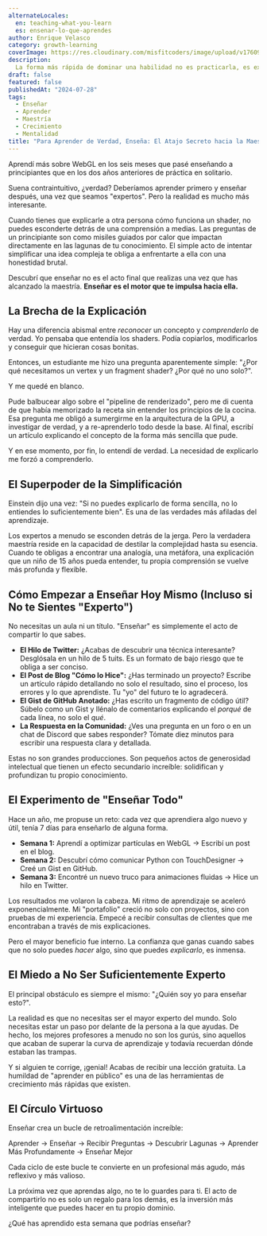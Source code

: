 ```yaml
---
alternateLocales:
  en: teaching-what-you-learn
  es: ensenar-lo-que-aprendes
author: Enrique Velasco
category: growth-learning
coverImage: https://res.cloudinary.com/misfitcoders/image/upload/v1760912221/eVelasco/covers/article-placeholder.jpg
description:
  La forma más rápida de dominar una habilidad no es practicarla, es explicarla. Cómo convertir la enseñanza en tu motor de aprendizaje más potente.
draft: false
featured: false
publishedAt: "2024-07-28"
tags:
  - Enseñar
  - Aprender
  - Maestría
  - Crecimiento
  - Mentalidad
title: "Para Aprender de Verdad, Enseña: El Atajo Secreto hacia la Maestría"
---
```


Aprendí más sobre WebGL en los seis meses que pasé enseñando a principiantes que en los dos años anteriores de práctica en solitario.

Suena contraintuitivo, ¿verdad? Deberíamos aprender primero y enseñar después, una vez que seamos "expertos". Pero la realidad es mucho más interesante.

Cuando tienes que explicarle a otra persona cómo funciona un shader, no puedes esconderte detrás de una comprensión a medias. Las preguntas de un principiante son como misiles guiados por calor que impactan directamente en las lagunas de tu conocimiento. El simple acto de intentar simplificar una idea compleja te obliga a enfrentarte a ella con una honestidad brutal.

Descubrí que enseñar no es el acto final que realizas una vez que has alcanzado la maestría. **Enseñar es el motor que te impulsa hacia ella.**

## La Brecha de la Explicación

Hay una diferencia abismal entre *reconocer* un concepto y *comprenderlo* de verdad. Yo pensaba que entendía los shaders. Podía copiarlos, modificarlos y conseguir que hicieran cosas bonitas.

Entonces, un estudiante me hizo una pregunta aparentemente simple: "¿Por qué necesitamos un vertex y un fragment shader? ¿Por qué no uno solo?".

Y me quedé en blanco.

Pude balbucear algo sobre el "pipeline de renderizado", pero me di cuenta de que había memorizado la receta sin entender los principios de la cocina. Esa pregunta me obligó a sumergirme en la arquitectura de la GPU, a investigar de verdad, y a re-aprenderlo todo desde la base. Al final, escribí un artículo explicando el concepto de la forma más sencilla que pude.

Y en ese momento, por fin, lo entendí de verdad. La necesidad de explicarlo me forzó a comprenderlo.

## El Superpoder de la Simplificación

Einstein dijo una vez: "Si no puedes explicarlo de forma sencilla, no lo entiendes lo suficientemente bien". Es una de las verdades más afiladas del aprendizaje.

Los expertos a menudo se esconden detrás de la jerga. Pero la verdadera maestría reside en la capacidad de destilar la complejidad hasta su esencia. Cuando te obligas a encontrar una analogía, una metáfora, una explicación que un niño de 15 años pueda entender, tu propia comprensión se vuelve más profunda y flexible.

## Cómo Empezar a Enseñar Hoy Mismo (Incluso si No te Sientes "Experto")

No necesitas un aula ni un título. "Enseñar" es simplemente el acto de compartir lo que sabes.

-   **El Hilo de Twitter:** ¿Acabas de descubrir una técnica interesante? Desglósala en un hilo de 5 tuits. Es un formato de bajo riesgo que te obliga a ser conciso.
-   **El Post de Blog "Cómo lo Hice":** ¿Has terminado un proyecto? Escribe un artículo rápido detallando no solo el resultado, sino el proceso, los errores y lo que aprendiste. Tu "yo" del futuro te lo agradecerá.
-   **El Gist de GitHub Anotado:** ¿Has escrito un fragmento de código útil? Súbelo como un Gist y llénalo de comentarios explicando el *porqué* de cada línea, no solo el *qué*.
-   **La Respuesta en la Comunidad:** ¿Ves una pregunta en un foro o en un chat de Discord que sabes responder? Tómate diez minutos para escribir una respuesta clara y detallada.

Estas no son grandes producciones. Son pequeños actos de generosidad intelectual que tienen un efecto secundario increíble: solidifican y profundizan tu propio conocimiento.

## El Experimento de "Enseñar Todo"

Hace un año, me propuse un reto: cada vez que aprendiera algo nuevo y útil, tenía 7 días para enseñarlo de alguna forma.

-   **Semana 1:** Aprendí a optimizar partículas en WebGL → Escribí un post en el blog.
-   **Semana 2:** Descubrí cómo comunicar Python con TouchDesigner → Creé un Gist en GitHub.
-   **Semana 3:** Encontré un nuevo truco para animaciones fluidas → Hice un hilo en Twitter.

Los resultados me volaron la cabeza. Mi ritmo de aprendizaje se aceleró exponencialmente. Mi "portafolio" creció no solo con proyectos, sino con pruebas de mi experiencia. Empecé a recibir consultas de clientes que me encontraban a través de mis explicaciones.

Pero el mayor beneficio fue interno. La confianza que ganas cuando sabes que no solo puedes *hacer* algo, sino que puedes *explicarlo*, es inmensa.

## El Miedo a No Ser Suficientemente Experto

El principal obstáculo es siempre el mismo: "¿Quién soy yo para enseñar esto?".

La realidad es que no necesitas ser el mayor experto del mundo. Solo necesitas estar un paso por delante de la persona a la que ayudas. De hecho, los mejores profesores a menudo no son los gurús, sino aquellos que acaban de superar la curva de aprendizaje y todavía recuerdan dónde estaban las trampas.

Y si alguien te corrige, ¡genial! Acabas de recibir una lección gratuita. La humildad de "aprender en público" es una de las herramientas de crecimiento más rápidas que existen.

## El Círculo Virtuoso

Enseñar crea un bucle de retroalimentación increíble:

Aprender → Enseñar → Recibir Preguntas → Descubrir Lagunas → Aprender Más Profundamente → Enseñar Mejor

Cada ciclo de este bucle te convierte en un profesional más agudo, más reflexivo y más valioso.

La próxima vez que aprendas algo, no te lo guardes para ti. El acto de compartirlo no es solo un regalo para los demás, es la inversión más inteligente que puedes hacer en tu propio dominio.

¿Qué has aprendido esta semana que podrías enseñar?
